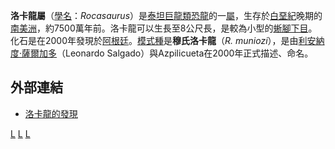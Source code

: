 {{Automatic Taxobox
| taxon = Rocasaurus
| status = fossil
| fossil_range = [[坎帕阶|坎帕阶]]-[[马斯特里赫特阶|马斯特里赫特阶]]{{fossil range|75|70}}
| image = 
| image_caption = 
| authority = [[利安納度·薩爾加多|Salgado]] & Azpilicueta, 2000
| type_species = '''穆氏洛卡龍<br>''Rocasaurus muniozi'''''
| type_species_authority = Salgado & Azpilicueta, 2000
}}

'''洛卡龍屬'''（[[學名|學名]]：''Rocasaurus''）是[[泰坦巨龍類|泰坦巨龍類]][[恐龍|恐龍]]的一[[屬|屬]]，生存於[[白堊紀|白堊紀]]晚期的[[南美洲|南美洲]]，約7500萬年前。洛卡龍可以生長至8公尺長，是較為小型的[[蜥腳下目|蜥腳下目]]。化石是在2000年發現於[[阿根廷|阿根廷]]。[[模式種|模式種]]是'''穆氏洛卡龍'''（''R. muniozi''），是由[[利安納度·薩爾加多|利安納度·薩爾加多]]（Leonardo Salgado）與Azpilicueta在2000年正式描述、命名。

==外部連結==
* [http://dml.cmnh.org/2000Dec/msg00021.html 洛卡龍的發現] {{Wayback|url=http://dml.cmnh.org/2000Dec/msg00021.html |date=20160303192417 }}
{{Sauropodomorpha|T.}}
{{Taxonbar|from=Q137368}}

[[Category:薩爾塔龍科|L]]
[[Category:南美洲恐龍|L]]
[[Category:上白堊紀恐龍|L]]


{{dinosaur-stub}}